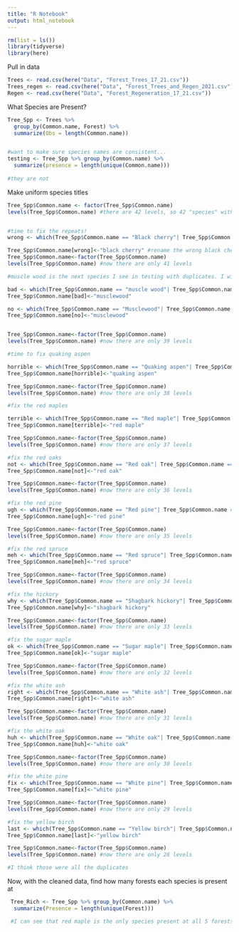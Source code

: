 ```yaml
---
title: "R Notebook"
output: html_notebook
---
```


```r
rm(list = ls())
library(tidyverse)
library(here)
```


Pull in data
```r
Trees <- read.csv(here("Data", "Forest_Trees_17_21.csv"))
Trees_regen <- read.csv(here("Data", "Forest_Trees_and_Regen_2021.csv"))
Regen <- read.csv(here("Data", "Forest_Regeneration_17_21.csv"))
```

What Species are Present?
```r
Tree_Spp <- Trees %>%
  group_by(Common.name, Forest) %>%
  summarize(Obs = length(Common.name)) 


#want to make sure species names are consistent...
testing <- Tree_Spp %>% group_by(Common.name) %>%
  summarize(presence = length(unique(Common.name)))
 
#they are not
```

Make uniform species titles
```r
Tree_Spp$Common.name <- factor(Tree_Spp$Common.name)
levels(Tree_Spp$Common.name) #there are 42 levels, so 42 "species" with many repeats


#time to fix the repeats!
wrong <- which(Tree_Spp$Common.name == "Black cherry"| Tree_Spp$Common.name == "Black cherry") 

Tree_Spp$Common.name[wrong]<-"black cherry" #rename the wrong black cherries
Tree_Spp$Common.name<-factor(Tree_Spp$Common.name)
levels(Tree_Spp$Common.name) #now there are only 41 levels 
```

```r
#muscle wood is the next species I see in testing with duplicates. I will fix it

bad <- which(Tree_Spp$Common.name == "muscle wood"| Tree_Spp$Common.name == "muscle wood") 
Tree_Spp$Common.name[bad]<-"musclewood" 

no <- which(Tree_Spp$Common.name == "Musclewood"| Tree_Spp$Common.name == "Musclewood") 
Tree_Spp$Common.name[no]<-"musclewood" 


Tree_Spp$Common.name<-factor(Tree_Spp$Common.name)
levels(Tree_Spp$Common.name) #now there are only 39 levels 
```

```r
#time to fix quaking aspen

horrible <- which(Tree_Spp$Common.name == "Quaking aspen"| Tree_Spp$Common.name == "Quaking aspen")
Tree_Spp$Common.name[horrible]<-"quaking aspen" 

Tree_Spp$Common.name<-factor(Tree_Spp$Common.name)
levels(Tree_Spp$Common.name) #now there are only 38 levels 
```

```r
#fix the red maples

terrible <- which(Tree_Spp$Common.name == "Red maple"| Tree_Spp$Common.name == "Red maple")
Tree_Spp$Common.name[terrible]<-"red maple" 

Tree_Spp$Common.name<-factor(Tree_Spp$Common.name)
levels(Tree_Spp$Common.name) #now there are only 37 levels 
```

```r
#fix the red oaks
not <- which(Tree_Spp$Common.name == "Red oak"| Tree_Spp$Common.name == "Red oak")
Tree_Spp$Common.name[not]<-"red oak" 

Tree_Spp$Common.name<-factor(Tree_Spp$Common.name)
levels(Tree_Spp$Common.name) #now there are only 36 levels 
```

```r
#fix the red pine
ugh <- which(Tree_Spp$Common.name == "Red pine"| Tree_Spp$Common.name == "Red pine")
Tree_Spp$Common.name[ugh]<-"red pine" 

Tree_Spp$Common.name<-factor(Tree_Spp$Common.name)
levels(Tree_Spp$Common.name) #now there are only 35 levels 
```

```r
#fix the red spruce
meh <- which(Tree_Spp$Common.name == "Red spruce"| Tree_Spp$Common.name == "Red spruce")
Tree_Spp$Common.name[meh]<-"red spruce" 

Tree_Spp$Common.name<-factor(Tree_Spp$Common.name)
levels(Tree_Spp$Common.name) #now there are only 34 levels 
```

```r
#fix the hickory
why <- which(Tree_Spp$Common.name == "Shagbark hickory"| Tree_Spp$Common.name == "Shagbark hickory")
Tree_Spp$Common.name[why]<-"shagbark hickory" 

Tree_Spp$Common.name<-factor(Tree_Spp$Common.name)
levels(Tree_Spp$Common.name) #now there are only 33 levels 
```

```r
#fix the sugar maple
ok <- which(Tree_Spp$Common.name == "Sugar maple"| Tree_Spp$Common.name == "Sugar maple")
Tree_Spp$Common.name[ok]<-"sugar maple" 

Tree_Spp$Common.name<-factor(Tree_Spp$Common.name)
levels(Tree_Spp$Common.name) #now there are only 32 levels
```

```r
#fix the white ash
right <- which(Tree_Spp$Common.name == "White ash"| Tree_Spp$Common.name == "White ash")
Tree_Spp$Common.name[right]<-"white ash" 

Tree_Spp$Common.name<-factor(Tree_Spp$Common.name)
levels(Tree_Spp$Common.name) #now there are only 31 levels
```

```r
#fix the white oak
huh <- which(Tree_Spp$Common.name == "White oak"| Tree_Spp$Common.name == "White oak")
Tree_Spp$Common.name[huh]<-"white oak" 

Tree_Spp$Common.name<-factor(Tree_Spp$Common.name)
levels(Tree_Spp$Common.name) #now there are only 30 levels
```

```r
#fix the white pine
fix <- which(Tree_Spp$Common.name == "White pine"| Tree_Spp$Common.name == "White pine")
Tree_Spp$Common.name[fix]<-"white pine" 

Tree_Spp$Common.name<-factor(Tree_Spp$Common.name)
levels(Tree_Spp$Common.name) #now there are only 29 levels
```

```r
#fix the yellow birch
last <- which(Tree_Spp$Common.name == "Yellow birch"| Tree_Spp$Common.name == "Yellow birch")
Tree_Spp$Common.name[last]<-"yellow birch" 

Tree_Spp$Common.name<-factor(Tree_Spp$Common.name)
levels(Tree_Spp$Common.name) #now there are only 28 levels

#I think those were all the duplicates
```


Now, with the cleaned data, find how many forests each species is present at
```r
 Tree_Rich <- Tree_Spp %>% group_by(Common.name) %>%
  summarize(Presence = length(unique(Forest)))

 #I can see that red maple is the only species present at all 5 forests
```




